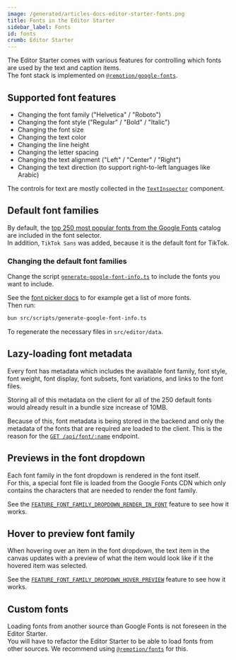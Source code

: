 ```yaml
---
image: /generated/articles-docs-editor-starter-fonts.png
title: Fonts in the Editor Starter
sidebar_label: Fonts
id: fonts
crumb: Editor Starter
---
```


The Editor Starter comes with various features for controlling which fonts are used by the text and caption items.  
The font stack is implemented on [`@remotion/google-fonts`](/docs/google-fonts).

## Supported font features

- Changing the font family ("Helvetica" / "Roboto")
- Changing the font style ("Regular" / "Bold" / "Italic")
- Changing the font size
- Changing the text color
- Changing the line height
- Changing the letter spacing
- Changing the text alignment ("Left" / "Center" / "Right")
- Changing the text direction (to support right-to-left languages like Arabic)

The controls for text are mostly collected in the [`TextInspector`](https://github.com/search?q=repo%3Aremotion-dev%2Feditor-starter%20TextInspector&type=code) component.

## Default font families

By default, the [top 250 most popular fonts from the Google Fonts](/docs/font-picker#show-only-the-250-most-popular-google-fonts) catalog are included in the font selector.  
In addition, `TikTok Sans` was added, because it is the default font for TikTok.

### Changing the default font families

Change the script [`generate-google-font-info.ts`](https://github.com/remotion-dev/editor-starter/blob/main/src/scripts/generate-google-font-info.ts) to include the fonts you want to include.

See the [font picker docs](/docs/font-picker) to for example get a list of more fonts.  
Then run:

```bash
bun src/scripts/generate-google-font-info.ts
```

To regenerate the necessary files in `src/editor/data`.

## Lazy-loading font metadata

Every font has metadata which includes the available font family, font style, font weight, font display, font subsets, font variations, and links to the font files.

Storing all of this metadata on the client for all of the 250 default fonts would already result in a bundle size increase of 10MB.

Because of this, font metadata is being stored in the backend and only the metadata of the fonts that are required are loaded to the client. This is the reason for the [`GET /api/font/:name`](/docs/editor-starter/backend-routes#get-apifontname) endpoint.

## Previews in the font dropdown

Each font family in the font dropdown is rendered in the font itself.  
For this, a special font file is loaded from the Google Fonts CDN which only contains the characters that are needed to render the font family.

See the [`FEATURE_FONT_FAMILY_DROPDOWN_RENDER_IN_FONT`](/docs/editor-starter/features#font-family-preview) feature to see how it works.

## Hover to preview font family

When hovering over an item in the font dropdown, the text item in the canvas updates with a preview of what the item would look like if it the hovered item was selected.

See the [`FEATURE_FONT_FAMILY_DROPDOWN_HOVER_PREVIEW`](/docs/editor-starter/features#hover-to-preview-font-family) feature to see how it works.

## Custom fonts

Loading fonts from another source than Google Fonts is not foreseen in the Editor Starter.  
You will have to refactor the Editor Starter to be able to load fonts from other sources. We recommend using [`@remotion/fonts`](/docs/fonts-api) for this.
